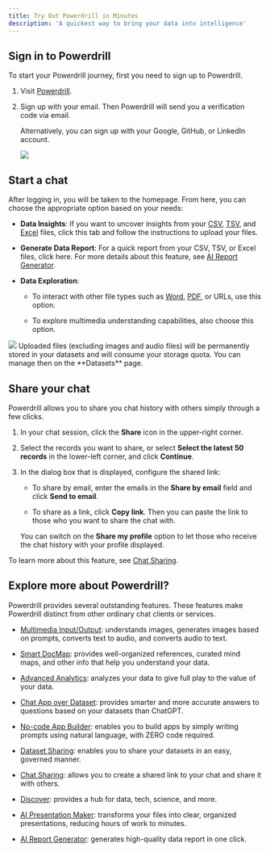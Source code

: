 ```yaml
---
title: Try Out Powerdrill in Minutes
description: 'A quickest way to bring your data into intelligence'
---
```


## Sign in to Powerdrill

To start your Powerdrill journey, first you need to sign up to Powerdrill.

1. Visit [Powerdrill](https://powerdrill.ai/).

2. Sign up with your email. Then Powerdrill will send you a verification code via email.

    Alternatively, you can sign up with your Google, GitHub, or LinkedIn account.

    <Frame>
      <img src="/images/sign-up.png" style={{ borderRadius: '0.5rem' }} />
    </Frame>



## Start a chat

After logging in, you will be taken to the homepage. From here, you can choose the appropriate option based on your needs:

- **Data Insights**: If you want to uncover insights from your [CSV](https://powerdrill.ai/features/csv-ai-assistant), [TSV](https://powerdrill.ai/features/tsv-ai-assistant), and [Excel](https://powerdrill.ai/features/excel-ai-assistant) files, click this tab and follow the instructions to upload your files.

- **Generate Data Report**: For a quick report from your CSV, TSV, or Excel files, click here. For more details about this feature, see [AI Report Generator](/features/ai-data-reports).

- **Data Exploration**: 

  - To interact with other file types such as [Word](https://powerdrill.ai/features/ai-word-assistant), [PDF](https://powerdrill.ai/features/chatpdf), or URLs, use this option. 

  - To explore multimedia understanding capabilities, also choose this option.

<Frame>
  <img src="/images/upload-data.png" style={{ borderRadius: '0.5rem' }} />
</Frame>


<Tip>
  Uploaded files (excluding images and audio files) will be permanently stored in your datasets and will consume your storage quota. You can manage then on the **Datasets** page.
</Tip>



## Share your chat

Powerdrill allows you to share you chat history with others simply through a few clicks. 

1. In your chat session, click the **Share** icon in the upper-right corner.

2. Select the records you want to share, or select **Select the latest 50 records** in the lower-left corner, and click **Continue**.

3. In the dialog box that is displayed, configure the shared link:

    - To share by email, enter the emails in the **Share by email** field and click **Send to email**.

    - To share as a link, click **Copy link**. Then you can paste the link to those who you want to share the chat with.

    You can switch on the **Share my profile** option to let those who receive the chat history with your profile displayed.

To learn more about this feature, see [Chat Sharing](/features/chat-sharing).



## Explore more about Powerdrill?

Powerdrill provides several outstanding features. These features make Powerdrill distinct from other ordinary chat clients or services.

* [Multimedia Input/Output](/features/multimedia): understands images, generates images based on prompts, converts text to audio, and converts audio to text.

* [Smart DocMap](/features/smart-docmap): provides well-organized references, curated mind maps, and other info that help you understand your data.

* [Advanced Analytics](/features/advanced-analytics): analyzes your data to give full play to the value of your data.

* [Chat App over Dataset](/features/chat-app): provides smarter and more accurate answers to questions based on your datasets than ChatGPT.

* [No-code App Builder](/features/no-code-add-builder): enables you to build apps by simply writing prompts using natural language, with ZERO code required.

* [Dataset Sharing](/features/dataset-sharing): enables you to share your datasets in an easy, governed manner.

* [Chat Sharing](features/chat-sharing): allows you to create a shared link to your chat and share it with others.

* [Discover](features/discover): provides a hub for data, tech, science, and more.

* [AI Presentation Maker](features/ai-presentation): transforms your files into clear, organized presentations, reducing hours of work to minutes.

* [AI Report Generator](features/ai-data-reports): generates high-quality data report in one click.


